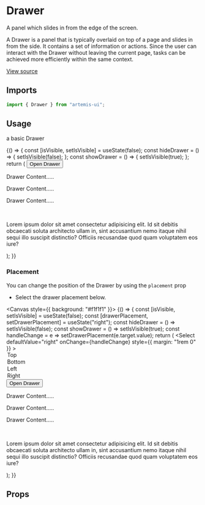 
<Meta title="Design System/Drawer" component={Drawer} />

# Drawer

A panel which slides in from the edge of the screen.

A Drawer is a panel that is typically overlaid on top of a page and slides in from the side.
It contains a set of information or actions.
Since the user can interact with the Drawer without leaving the current page,
tasks can be achieved more efficiently within the same context.

[View source](https://github.com/iamrishupatel/artemis-ui/tree/main/src/components/Drawer)

## Imports

```js
import { Drawer } from "artemis-ui";
```

## Usage

a basic Drawer

<Canvas>
  <Story name="basic">
    {() => {
      const [isVisible, setIsVisible] = useState(false);
      const hideDrawer = () => {
        setIsVisible(false);
      };
      const showDrawer = () => {
        setIsVisible(true);
      };
      return (
        <Fragment>
          <Button onClick={showDrawer} variant="primary" size="sm">
            Open Drawer
          </Button>
          <Drawer
            isVisible={isVisible}
            onClose={hideDrawer}
            header="Basic Header"
          >
            <p>Drawer Content.....</p>
            <p>Drawer Content.....</p>
            <p>Drawer Content.....</p>
            <br />
            <p>
              Lorem ipsum dolor sit amet consectetur adipisicing elit. Id sit
              debitis obcaecati soluta architecto ullam in, sint accusantium
              nemo itaque nihil sequi illo suscipit distinctio? Officiis
              recusandae quod quam voluptatem eos iure?
            </p>
          </Drawer>
        </Fragment>
      );
    }}
  </Story>
</Canvas>

### Placement

You can change the position of the Drawer by using the `placement` prop

- Select the drawer placement below.

<Canvas style={{ background: "#f1f1f1" }}>
  <Story name="placement">
    {() => {
      const [isVisible, setIsVisible] = useState(false);
      const [drawerPlacement, setDrawerPlacement] = useState("right");
      const hideDrawer = () => setIsVisible(false);
      const showDrawer = () => setIsVisible(true);
      const handleChange = e => setDrawerPlacement(e.target.value);
      return (
        <Fragment>
          <Select
            defaultValue="right"
            onChange={handleChange}
            style={{ margin: "1rem 0" }}
          >
            <Option value="top">Top</Option>
            <Option value="bottom">Bottom</Option>
            <Option value="left">Left</Option>
            <Option value="right">Right</Option>
          </Select>
          <Button onClick={showDrawer} variant="primary" size="sm">
            Open Drawer
          </Button>
          <Drawer
            isVisible={isVisible}
            onClose={hideDrawer}
            header="Basic Header"
            placement={drawerPlacement}
          >
            <p>Drawer Content.....</p>
            <p>Drawer Content.....</p>
            <p>Drawer Content.....</p>
            <br />
            <p onClick={handleChange}>
              Lorem ipsum dolor sit amet consectetur adipisicing elit. Id sit
              debitis obcaecati soluta architecto ullam in, sint accusantium
              nemo itaque nihil sequi illo suscipit distinctio? Officiis
              recusandae quod quam voluptatem eos iure?
            </p>
          </Drawer>
        </Fragment>
      );
    }}
  </Story>
</Canvas>

## Props

<ArgsTable of={Drawer} />

